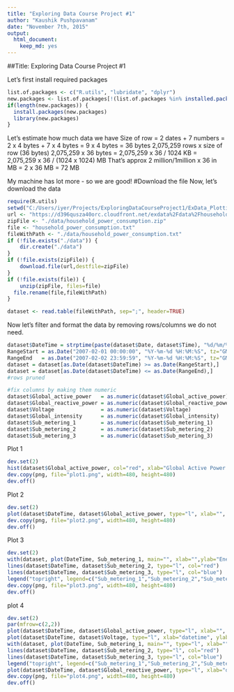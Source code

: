 ```yaml
---
title: "Exploring Data Course Project #1"
author: "Kaushik Pushpavanam"
date: "November 7th, 2015"
output: 
  html_document:
    keep_md: yes
---
```

##Title: Exploring Data Course Project #1

Let's first install required packages
```r
list.of.packages <- c("R.utils", "lubridate", "dplyr")
new.packages <- list.of.packages[!(list.of.packages %in% installed.packages()[,"Package"])]
if(length(new.packages)) {
  install.packages(new.packages)
  library(new.packages)
}

```

Let's estimate how much data we have
Size of row = 2 dates + 7 numbers = 2 x 4 bytes + 7 x 4 bytes = 9 x 4 bytes = 36 bytes
2,075,259 rows x size of row (36 bytes)
2,075,259 x 36 bytes = 2,075,259 x 36 / 1024 KB = 2,075,259 x 36 / (1024 x 1024) MB
That's approx 2 million/1million x 36 in MB = 2 x 36 MB = 72 MB

My machine has lot more - so we are good!
#Download the file
Now, let's download the data
```r
require(R.utils)
setwd("C:/Users/iyer/Projects/ExploringDataCourseProject1/ExData_Plotting1")
url <- "https://d396qusza40orc.cloudfront.net/exdata%2Fdata%2Fhousehold_power_consumption.zip"
zipFile <- "./data/household_power_consumption.zip"
file <- "household_power_consumption.txt"
fileWithPath <- "./data/household_power_consumption.txt"
if (!file.exists("./data")) {
	dir.create("./data")
}
if (!file.exists(zipFile)) {
	download.file(url,destfile=zipFile)
}
if (!file.exists(file)) {
	unzip(zipFile, files=file)
  file.rename(file,fileWithPath)
}

dataset <- read.table(fileWithPath, sep=";", header=TRUE)
```

Now let's filter and format the data by removing rows/columns we do not need.

```r
dataset$DateTime = strptime(paste(dataset$Date, dataset$Time), "%d/%m/%Y %H:%M:%S") #make date/time usable
RangeStart = as.Date("2007-02-01 00:00:00", "%Y-%m-%d %H:%M:%S", tz="GMT")
RangeEnd   = as.Date("2007-02-02 23:59:59", "%Y-%m-%d %H:%M:%S", tz="GMT")
dataset = dataset[as.Date(dataset$DateTime) >= as.Date(RangeStart),]
dataset = dataset[as.Date(dataset$DateTime) <= as.Date(RangeEnd),]
#rows pruned

#fix columns by making them numeric
dataset$Global_active_power   = as.numeric(dataset$Global_active_power)
dataset$Global_reactive_power = as.numeric(dataset$Global_reactive_power)
dataset$Voltage               = as.numeric(dataset$Voltage)
dataset$Global_intensity      = as.numeric(dataset$Global_intensity)
dataset$Sub_metering_1        = as.numeric(dataset$Sub_metering_1)
dataset$Sub_metering_2        = as.numeric(dataset$Sub_metering_2)
dataset$Sub_metering_3        = as.numeric(dataset$Sub_metering_3)
```

Plot 1

```r
dev.set(2)
hist(dataset$Global_active_power, col="red", xlab="Global Active Power (kilowatts)", main="Global Active Power")
dev.copy(png, file="plot1.png", width=480, height=480)
dev.off()
```

Plot 2
```r
dev.set(2)
plot(dataset$DateTime, dataset$Global_active_power, type="l", xlab="", ylab="Global Active Power (kilowatts)")
dev.copy(png, file="plot2.png", width=480, height=480)
dev.off()
```

Plot 3
```r
dev.set(2)
with(dataset, plot(DateTime, Sub_metering_1, main="", xlab="",ylab="Energy sub metering", type="l"))
lines(dataset$DateTime, dataset$Sub_metering_2, type="l", col="red")
lines(dataset$DateTime, dataset$Sub_metering_3, type="l", col="blue")
legend("topright", legend=c("Sub_metering_1","Sub_metering_2","Sub_metering_3"), col=c("black", "red", "blue"), lty=1, lwd=1);
dev.copy(png, file="plot3.png", width=480, height=480)
dev.off()
```

plot 4
```r
dev.set(2)
par(mfrow=c(2,2))
plot(dataset$DateTime, dataset$Global_active_power, type="l", xlab="", ylab="Global Active Power")
plot(dataset$DateTime, dataset$Voltage, type="l", xlab="datetime", ylab="Voltage")
with(dataset, plot(DateTime, Sub_metering_1, main="", type="l", xlab="",ylab="Energy sub metering"))
lines(dataset$DateTime, dataset$Sub_metering_2, type="l", col="red")
lines(dataset$DateTime, dataset$Sub_metering_3, type="l", col="blue")
legend("topright", legend=c("Sub_metering_1","Sub_metering_2","Sub_metering_3"), col=c("black", "red", "blue"), lty=1, lwd=1);
plot(dataset$DateTime, dataset$Global_reactive_power, type="l", xlab="datetime", ylab="Global Reactive Power")
dev.copy(png, file="plot4.png", width=480, height=480)
dev.off()
```